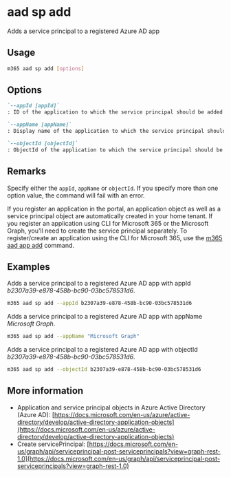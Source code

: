 
# aad sp add

Adds a service principal to a registered Azure AD app

## Usage

```sh
m365 aad sp add [options]
```

## Options

```md definition-list
`--appId [appId]`
: ID of the application to which the service principal should be added

`--appName [appName]`
: Display name of the application to which the service principal should be added

`--objectId [objectId]`
: ObjectId of the application to which the service principal should be added
```

<Global />

## Remarks

Specify either the `appId`, `appName` or `objectId`. If you specify more than one option value, the command will fail with an error.

If you register an application in the portal, an application object as well as a service principal object are automatically created in your home tenant. If you register an application using CLI for Microsoft 365 or the Microsoft Graph, you'll need to create the service principal separately. To register/create an application using the CLI for Microsoft 365, use the [m365 aad app add](../app/app-add.mdx) command.

## Examples

Adds a service principal to a registered Azure AD app with appId _b2307a39-e878-458b-bc90-03bc578531d6_.

```sh
m365 aad sp add --appId b2307a39-e878-458b-bc90-03bc578531d6
```

Adds a service principal to a registered Azure AD app with appName _Microsoft Graph_.

```sh
m365 aad sp add --appName "Microsoft Graph"
```

Adds a service principal to a registered Azure AD app with objectId _b2307a39-e878-458b-bc90-03bc578531d6_.

```sh
m365 aad sp add --objectId b2307a39-e878-458b-bc90-03bc578531d6
```

## More information

- Application and service principal objects in Azure Active Directory (Azure AD): [https://docs.microsoft.com/en-us/azure/active-directory/develop/active-directory-application-objects](https://docs.microsoft.com/en-us/azure/active-directory/develop/active-directory-application-objects)
- Create servicePrincipal: [https://docs.microsoft.com/en-us/graph/api/serviceprincipal-post-serviceprincipals?view=graph-rest-1.0](https://docs.microsoft.com/en-us/graph/api/serviceprincipal-post-serviceprincipals?view=graph-rest-1.0)
